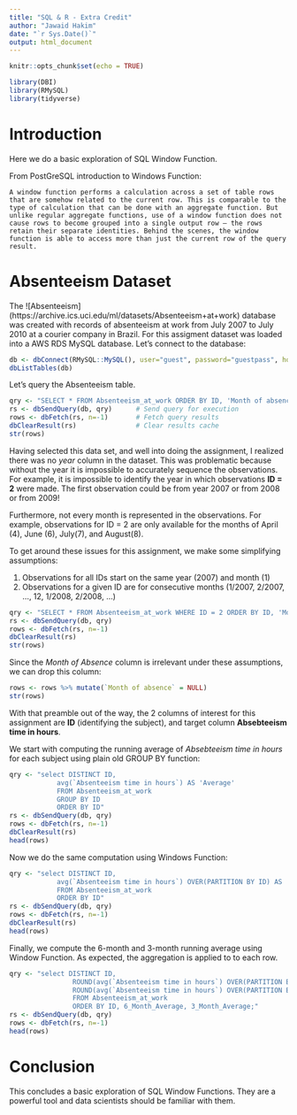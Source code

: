 ```yaml
---
title: "SQL & R - Extra Credit"
author: "Jawaid Hakim"
date: "`r Sys.Date()`"
output: html_document
---
```


```r
knitr::opts_chunk$set(echo = TRUE)
```

```r
library(DBI)
library(RMySQL)
library(tidyverse)
```

# Introduction

Here we do a basic exploration of SQL Window Function.

From PostGreSQL introduction to Windows Function:

    A window function performs a calculation across a set of table rows that are somehow related to the current row. This is comparable to the type of calculation that can be done with an aggregate function. But unlike regular aggregate functions, use of a window function does not cause rows to become grouped into a single output row — the rows retain their separate identities. Behind the scenes, the window function is able to access more than just the current row of the query result.
    
# Absenteeism Dataset
The ![Absenteeism] (https://archive.ics.uci.edu/ml/datasets/Absenteeism+at+work) database was created with records of absenteeism at work from July 2007 to July 2010 at a courier company in Brazil. For this assigment dataset was loaded into a AWS RDS MySQL database. Let's connect to the database:

```r
db <- dbConnect(RMySQL::MySQL(), user="guest", password="guestpass", host="cuny-ds.c5iiratvieki.us-east-1.rds.amazonaws.com", port=3306, dbname="Assignment - SQL and R - Extra Credit")
dbListTables(db)
```

Let's query the Absenteeism table. 

```r
qry <- "SELECT * FROM Absenteeism_at_work ORDER BY ID, 'Month of absence', 'Absenteeism time in hours'"
rs <- dbSendQuery(db, qry)      # Send query for execution
rows <- dbFetch(rs, n=-1)       # Fetch query results
dbClearResult(rs)               # Clear results cache
str(rows)    
```

Having selected this data set, and well into doing the assignment, I realized there was no *year* column in the dataset. This was problematic because without the year it is impossible to accurately sequence the observations. For example, it is impossible to identify the year in which observations **ID = 2** were made. The first observation could be from year 2007 or from 2008 or from 2009! 

Furthermore, not every month is represented in the observations. For example, observations for ID = 2 are only available for the months of April (4), June (6), July(7), and August(8).

To get around these issues for this assignment, we make some simplifying assumptions:

1. Observations for all IDs start on the same year (2007) and month (1)
1. Observations for a given ID are for consecutive months (1/2007, 2/2007, ..., 12, 1/2008, 2/2008, ...)

```r
qry <- "SELECT * FROM Absenteeism_at_work WHERE ID = 2 ORDER BY ID, 'Month of absence', 'Absenteeism time in hours'"
rs <- dbSendQuery(db, qry)  
rows <- dbFetch(rs, n=-1) 
dbClearResult(rs) 
str(rows)
```


Since the *Month of Absence* column is irrelevant under these assumptions, we can drop this column:

```r
rows <- rows %>% mutate(`Month of absence` = NULL)
str(rows)
```

With that preamble out of the way, the 2 columns of interest for this assignment are **ID** (identifying the subject), and target column **Absebteeism time in hours**.

We start with computing the running average of *Absebteeism time in hours* for each subject using plain old GROUP BY function:

```r
qry <- "select DISTINCT ID, 
            avg(`Absenteeism time in hours`) AS 'Average'
            FROM Absenteeism_at_work 
            GROUP BY ID
            ORDER BY ID"
rs <- dbSendQuery(db, qry)  
rows <- dbFetch(rs, n=-1) 
dbClearResult(rs) 
head(rows)

```

Now we do the same computation using Windows Function:

```r
qry <- "select DISTINCT ID, 
            avg(`Absenteeism time in hours`) OVER(PARTITION BY ID) AS 'Average'
            FROM Absenteeism_at_work 
            ORDER BY ID"
rs <- dbSendQuery(db, qry)  
rows <- dbFetch(rs, n=-1) 
dbClearResult(rs) 
head(rows)
```

Finally, we compute the 6-month and 3-month running average using Window Function. As expected, the aggregation is applied to to each row.

```r
qry <- "select DISTINCT ID, 
				ROUND(avg(`Absenteeism time in hours`) OVER(PARTITION BY ID ROWS BETWEEN 5 PRECEDING AND CURRENT ROW), 1) AS 6_Month_Average,
                ROUND(avg(`Absenteeism time in hours`) OVER(PARTITION BY ID ROWS BETWEEN 2 PRECEDING AND CURRENT ROW), 1) AS 3_Month_Average
                FROM Absenteeism_at_work 
                ORDER BY ID, 6_Month_Average, 3_Month_Average;"
rs <- dbSendQuery(db, qry)  
rows <- dbFetch(rs, n=-1) 
head(rows)
```
# Conclusion
This concludes a basic exploration of SQL Window Functions. They are a powerful tool and data scientists should be familiar with them.
